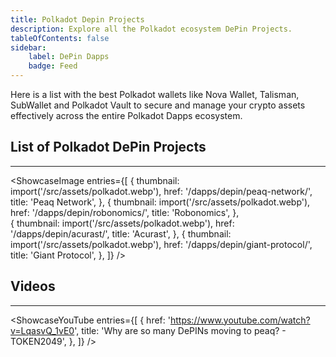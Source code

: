 ```yaml
---
title: Polkadot Depin Projects 
description: Explore all the Polkadot ecosystem DePin Projects.
tableOfContents: false
sidebar: 
    label: DePin Dapps
    badge: Feed
---
```






Here is a list with the best Polkadot wallets like Nova Wallet, Talisman, SubWallet and Polkadot Vault to secure and manage your crypto assets effectively across the entire Polkadot Dapps ecosystem.

## List of Polkadot DePin Projects
----------------
<ShowcaseImage
  entries={[
        {
      thumbnail: import('/src/assets/polkadot.webp'),
      href: '/dapps/depin/peaq-network/',
      title: 'Peaq Network',
    },
                     {
      thumbnail: import('/src/assets/polkadot.webp'),
      href: '/dapps/depin/robonomics/',
      title: 'Robonomics',
      },  
    {
      thumbnail: import('/src/assets/polkadot.webp'),
      href: '/dapps/depin/acurast/',
      title: 'Acurast',
      },
              {
      thumbnail: import('/src/assets/polkadot.webp'),
      href: '/dapps/depin/giant-protocol/',
      title: 'Giant Protocol',
    },
  ]}
/>

## Videos
----------------
<ShowcaseYouTube
  entries={[
    {
      href: 'https://www.youtube.com/watch?v=LqasvQ_1vE0',
      title: 'Why are so many DePINs moving to peaq? - TOKEN2049',
    },
  ]}
/>